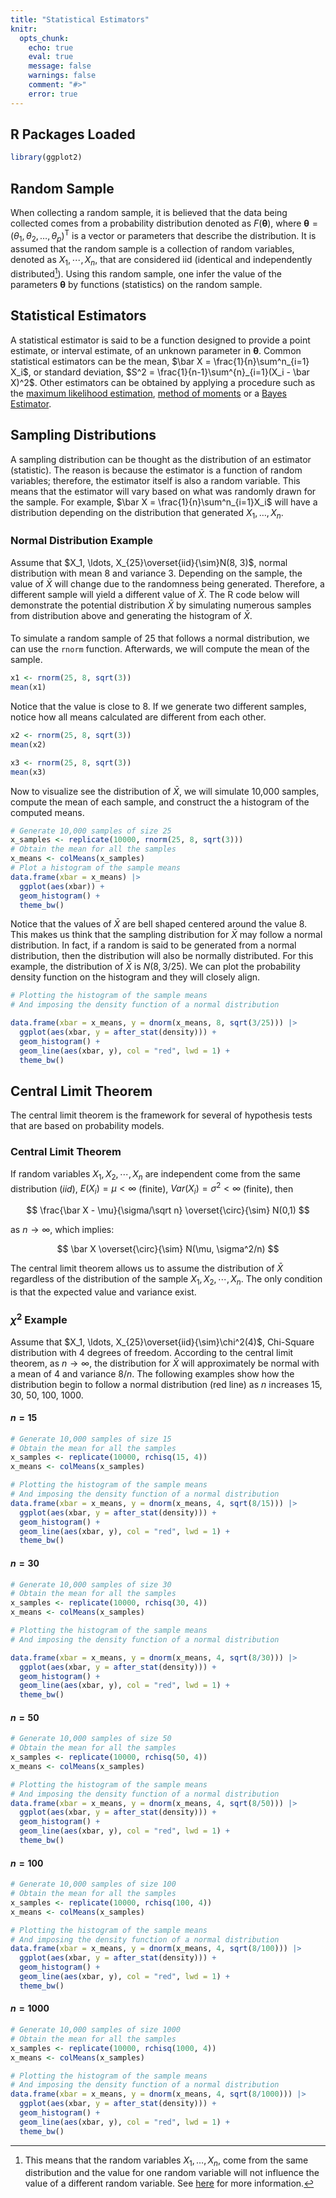 ```yaml
---
title: "Statistical Estimators"
knitr:
  opts_chunk: 
    echo: true
    eval: true
    message: false
    warnings: false
    comment: "#>" 
    error: true
---
```


## R Packages Loaded

```r
library(ggplot2)
```

## Random Sample

When collecting a random sample, it is believed that the data being collected comes from a probability distribution denoted as $F(\boldsymbol \theta)$, where $\boldsymbol \theta = (\theta_1, \theta_2, \ldots, \theta_p)^{\mathrm T}$ is a vector or parameters that describe the distribution. It is assumed that the random sample is a collection of random variables, denoted as $X_1, \cdots, X_n$, that are considered iid (identical and independently distributed[^estimators-1]). Using this random sample, one infer the value of the parameters $\boldsymbol \theta$ by functions (statistics) on the random sample.

[^estimators-1]: This means that the random variables $X_1, \ldots, X_n$, come from the same distribution and the value for one random variable will not influence the value of a different random variable. See [here](https://en.wikipedia.org/wiki/Independent_and_identically_distributed_random_variables) for more information.

## Statistical Estimators

A statistical estimator is said to be a function designed to provide a point estimate, or interval estimate, of an unknown parameter in $\boldsymbol \theta$. Common statistical estimators can be the mean, $\bar X = \frac{1}{n}\sum^n_{i=1} X_i$, or standard deviation, $S^2 = \frac{1}{n-1}\sum^{n}_{i=1}(X_i - \bar X)^2$. Other estimators can be obtained by applying a procedure such as the [maximum likelihood estimation](https://en.wikipedia.org/wiki/Maximum_likelihood_estimation), [method of moments](https://en.wikipedia.org/wiki/Method_of_moments_(statistics)) or a [Bayes Estimator](https://en.wikipedia.org/wiki/Bayes_estimator).

## Sampling Distributions

A sampling distribution can be thought as the distribution of an estimator (statistic). The reason is because the estimator is a function of random variables; therefore, the estimator itself is also a random variable. This means that the estimator will vary based on what was randomly drawn for the sample. For example, $\bar X = \frac{1}{n}\sum^n_{i=1}X_i$ will have a distribution depending on the distribution that generated $X_1, \ldots, X_n$.

### Normal Distribution Example

Assume that $X_1, \ldots, X_{25}\overset{iid}{\sim}N(8, 3)$, normal distribution with mean 8 and variance 3. Depending on the sample, the value of $\bar X$ will change due to the randomness being generated. Therefore, a different sample will yield a different value of $\bar X$. The R code below will demonstrate the potential distribution $\bar X$ by simulating numerous samples from distribution above and generating the histogram of $\bar X$.

#### 

To simulate a random sample of 25 that follows a normal distribution, we can use the `rnorm` function. Afterwards, we will compute the mean of the sample.

```r
x1 <- rnorm(25, 8, sqrt(3))
mean(x1)
```

Notice that the value is close to 8. If we generate two different samples, notice how all means calculated are different from each other.

```r
x2 <- rnorm(25, 8, sqrt(3))
mean(x2)
```

```r
x3 <- rnorm(25, 8, sqrt(3))
mean(x3)
```

Now to visualize see the distribution of $\bar X$, we will simulate 10,000 samples, compute the mean of each sample, and construct the a histogram of the computed means.

```r
# Generate 10,000 samples of size 25 
x_samples <- replicate(10000, rnorm(25, 8, sqrt(3)))
# Obtain the mean for all the samples
x_means <- colMeans(x_samples)
# Plot a histogram of the sample means
data.frame(xbar = x_means) |> 
  ggplot(aes(xbar)) +
  geom_histogram() +
  theme_bw()
```

Notice that the values of $\bar X$ are bell shaped centered around the value 8. This makes us think that the sampling distribution for $\bar X$ may follow a normal distribution. In fact, if a random is said to be generated from a normal distribution, then the distribution will also be normally distributed. For this example, the distribution of $\bar X$ is $N(8, 3/25)$. We can plot the probability density function on the histogram and they will closely align.

```r
# Plotting the histogram of the sample means
# And imposing the density function of a normal distribution

data.frame(xbar = x_means, y = dnorm(x_means, 8, sqrt(3/25))) |> 
  ggplot(aes(xbar, y = after_stat(density))) +
  geom_histogram() +
  geom_line(aes(xbar, y), col = "red", lwd = 1) +
  theme_bw()
```

## Central Limit Theorem

The central limit theorem is the framework for several of hypothesis tests that are based on probability models.

::: callout-note
### Central Limit Theorem

If random variables $X_1, X_2, \cdots, X_n$ are independent come from the same distribution ($iid$), $E(X_i) = \mu <\infty$ (finite), $Var(X_i) = \sigma^2<\infty$ (finite), then

$$
\frac{\bar X - \mu}{\sigma/\sqrt n} \overset{\circ}{\sim} N(0,1)
$$

as $n\rightarrow \infty$, which implies:

$$
\bar X \overset{\circ}{\sim}  N(\mu, \sigma^2/n)
$$
:::

The central limit theorem allows us to assume the distribution of $\bar X$ regardless of the distribution of the sample $X_1, X_2, \cdots, X_n$. The only condition is that the expected value and variance exist.

### $\chi^2$ Example

Assume that $X_1, \ldots, X_{25}\overset{iid}{\sim}\chi^2(4)$, Chi-Square distribution with 4 degrees of freedom. According to the central limit theorem, as $n\rightarrow \infty$, the distribution for $\bar X$ will approximately be normal with a mean of $4$ and variance $8/n$. The following examples show how the distribution begin to follow a normal distribution (red line) as $n$ increases 15, 30, 50, 100, 1000.


#### $n = 15$

```r

# Generate 10,000 samples of size 15 
# Obtain the mean for all the samples
x_samples <- replicate(10000, rchisq(15, 4))
x_means <- colMeans(x_samples)

# Plotting the histogram of the sample means
# And imposing the density function of a normal distribution
data.frame(xbar = x_means, y = dnorm(x_means, 4, sqrt(8/15))) |> 
  ggplot(aes(xbar, y = after_stat(density))) +
  geom_histogram() +
  geom_line(aes(xbar, y), col = "red", lwd = 1) +
  theme_bw()
```

#### $n = 30$

```r

# Generate 10,000 samples of size 30
# Obtain the mean for all the samples
x_samples <- replicate(10000, rchisq(30, 4))
x_means <- colMeans(x_samples)

# Plotting the histogram of the sample means
# And imposing the density function of a normal distribution

data.frame(xbar = x_means, y = dnorm(x_means, 4, sqrt(8/30))) |> 
  ggplot(aes(xbar, y = after_stat(density))) +
  geom_histogram() +
  geom_line(aes(xbar, y), col = "red", lwd = 1) +
  theme_bw()
```

#### $n = 50$

```r

# Generate 10,000 samples of size 50
# Obtain the mean for all the samples
x_samples <- replicate(10000, rchisq(50, 4))
x_means <- colMeans(x_samples)

# Plotting the histogram of the sample means
# And imposing the density function of a normal distribution
data.frame(xbar = x_means, y = dnorm(x_means, 4, sqrt(8/50))) |> 
  ggplot(aes(xbar, y = after_stat(density))) +
  geom_histogram() +
  geom_line(aes(xbar, y), col = "red", lwd = 1) +
  theme_bw()
```


#### $n = 100$

```r

# Generate 10,000 samples of size 100
# Obtain the mean for all the samples
x_samples <- replicate(10000, rchisq(100, 4))
x_means <- colMeans(x_samples)

# Plotting the histogram of the sample means
# And imposing the density function of a normal distribution
data.frame(xbar = x_means, y = dnorm(x_means, 4, sqrt(8/100))) |> 
  ggplot(aes(xbar, y = after_stat(density))) +
  geom_histogram() +
  geom_line(aes(xbar, y), col = "red", lwd = 1) +
  theme_bw()
```



#### $n = 1000$

```r

# Generate 10,000 samples of size 1000 
# Obtain the mean for all the samples
x_samples <- replicate(10000, rchisq(1000, 4))
x_means <- colMeans(x_samples)

# Plotting the histogram of the sample means
# And imposing the density function of a normal distribution
data.frame(xbar = x_means, y = dnorm(x_means, 4, sqrt(8/1000))) |> 
  ggplot(aes(xbar, y = after_stat(density))) +
  geom_histogram() +
  geom_line(aes(xbar, y), col = "red", lwd = 1) +
  theme_bw()
```

